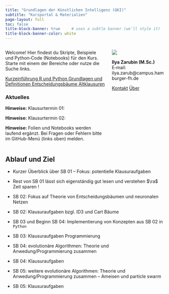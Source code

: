 ```yaml
---
title: "Grundlagen der Künstlichen Intelligenz (GKI)"
subtitle: "Kursportal & Materialien"
page-layout: full
toc: false
title-block-banner: true     # uses a subtle banner (we'll style it)
title-block-banner-color: white
---
```


::: {.columns}
::: {.column width="65%"}

Welcome! Hier findest du Skripte, Beispiele und Python‑Code (Notebooks) für den Kurs. Starte mit einem der Bereiche oder nutze die Suche links.

<div class="home-cta">
  <a class="btn btn-primary btn-cta" href="include/01_01_einfuehrung_kuenstliche_intelligenz.qmd">
    Kurzeinführung R und Python
  </a>
  <a class="btn btn-outline-primary btn-cta" href="include/02_01_grundlagen_und_definitionen.qmd">
    Grundlagen und Definitionen
  </a>
  <a class="btn btn-outline-primary btn-cta" href="include/02_02_entscheidungsbaeume.qmd">
    Entscheidungsbäume
  </a>
  <a class="btn btn-outline-secondary btn-cta" href="include/99_altklausuren.qmd">
    Altklausuren
  </a>
</div>


### Aktuelles {.mt-4}

::: {.callout-note}
**Hinweise:** Klausurtermin 01:
:::

::: {.callout-note}
**Hinweise:** Klausurtermin 02:
:::

::: {.callout-note}
**Hinweise:** Folien und Notebooks werden laufend ergänzt. Bei Fragen oder
Fehlern bitte im GitHub-Menü (links oben) melden.
:::


:::
::: {.column width="35%"}

![](assets/logo_hfh.png){.home-logo}

**Ilya Zarubin (M.Sc.)**  
E‑mail: ilya.zarub@campus.hamburger-fh.de

<div class="d-flex gap-2 mt-2">
  <a class="btn btn-sm btn-outline-secondary" href="mailto:ilya.zarub@campus.hamburger-fh.de">Kontakt</a>
  <a class="btn btn-sm btn-outline-secondary" href="https://github.com/ilyaZar/">Über</a>
</div>

:::
:::


## Ablauf und Ziel

\fns 

- Kurzer Überblick über SB 01 -- Fokus: potentielle Klausuraufgaben
- Rest von SB 01 lässt sich eigenständig gut lesen und verstehen $\ra$ 
Zeit sparen !

- SB 02: Fokus auf Theorie von Entscheidungsbäumen und neuronalen Netzen
- SB 02: Klausuraufgaben bzgl. ID3 und Cart Bäume

- SB 03 und Beginn SB 04: Implementierung von Konzepten aus SB 02 in `Python`
- SB 03: Klausuraufgaben Programmierung

- SB 04: evolutionäre Algorithmen: Theorie und Anwedung/Programmierung zusammen
- SB 04: Klausuraufgaben

- SB 05: weitere evolutionäre Algorithmen: Theorie und Anwedung/Programmierung zusammen -- Ameisen und particle swarm
- SB 05: Klausuraufgaben
